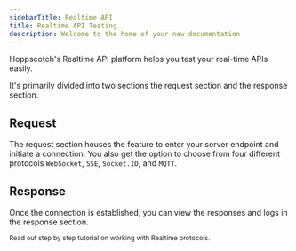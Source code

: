 ```yaml
---
sidebarTitle: Realtime API
title: Realtime API Testing
description: Welcome to the home of your new documentation
---
```


Hoppscotch's Realtime API platform helps you test your real-time APIs easily.

It's primarily divided into two sections the request section and the response section.

## Request

The request section houses the feature to enter your server endpoint and initiate a connection. You also get the option to choose from four different protocols `WebSocket`, `SSE`, `Socket.IO`, and `MQTT`.

## Response

Once the connection is established, you can view the responses and logs in the response section.

<Card title="Getting started with Realtime" iconType="light" icon="circle-arrow-right" href="/documentation/getting-started/realtime/websocket">
  <sub>Read out step by step tutorial on working with Realtime protocols.</sub>
</Card>
